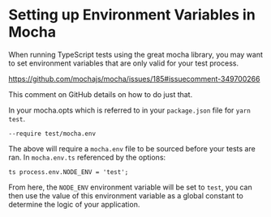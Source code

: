<PublicLayout>

# Setting up Environment Variables in Mocha

When running TypeScript tests using the great mocha library, you may want to
set environment variables that are only valid for your test process.

https://github.com/mochajs/mocha/issues/185#issuecomment-349700266

This comment on GitHub details on how to do just that.

In your mocha.opts which is referred to in your `package.json` file for `yarn
test`.

```
--require test/mocha.env
```

The above will require a `mocha.env` file to be sourced before your tests are
ran. In `mocha.env.ts` referenced by the options:

```
ts process.env.NODE_ENV = 'test';
```

From here, the `NODE_ENV` environment variable will be set to `test`, you can
then use the value of this environment variable as a global constant to
determine the logic of your application.

</PublicLayout>
